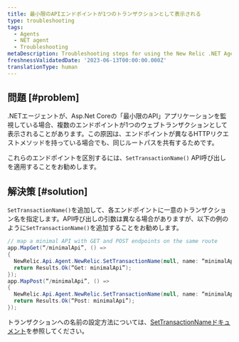```yaml
---
title: 最小限のAPIエンドポイントが1つのトランザクションとして表示される
type: troubleshooting
tags:
  - Agents
  - NET agent
  - Troubleshooting
metaDescription: Troubleshooting steps for using the New Relic .NET Agent in a Minimal APIs app with duplicate route paths but different HTTP request methods.
freshnessValidatedDate: '2023-06-13T00:00:00.000Z'
translationType: human
---
```


## 問題 [#problem]

.NETエージェントが、Asp.Net Coreの「最小限のAPI」アプリケーションを監視している場合、複数のエンドポイントが1つのウェブトランザクションとして表示されることがあります。この原因は、エンドポイントが異なるHTTPリクエストメソッドを持っている場合でも、同じルートパスを共有するためです。

これらのエンドポイントを区別するには、`SetTransactionName()` API呼び出しを適用することをお勧めします。

## 解決策 [#solution]

`SetTransactionName()`を追加して、各エンドポイントに一意のトランザクション名を指定します。API呼び出しの引数は異なる場合がありますが、以下の例のように`SetTransactionName()`を追加することをお勧めします。

```cs
// map a minimal API with GET and POST endpoints on the same route
app.MapGet(“/minimalApi”, () =>
{
  NewRelic.Api.Agent.NewRelic.SetTransactionName(null, name: “minimalApi/Get”);
  return Results.Ok(“Get: minimalApi”);
});
app.MapPost(“/minimalApi”, () =>
{
  NewRelic.Api.Agent.NewRelic.SetTransactionName(null, name: “minimalApi/Post”);
  return Results.Ok(“Post: minimalApi”);
});
```

トランザクションへの名前の設定方法については、[SetTransactionNameドキュメント](/docs/agents/net-agent/net-agent-api/settransactionname-net-agent-api)を参照してください。